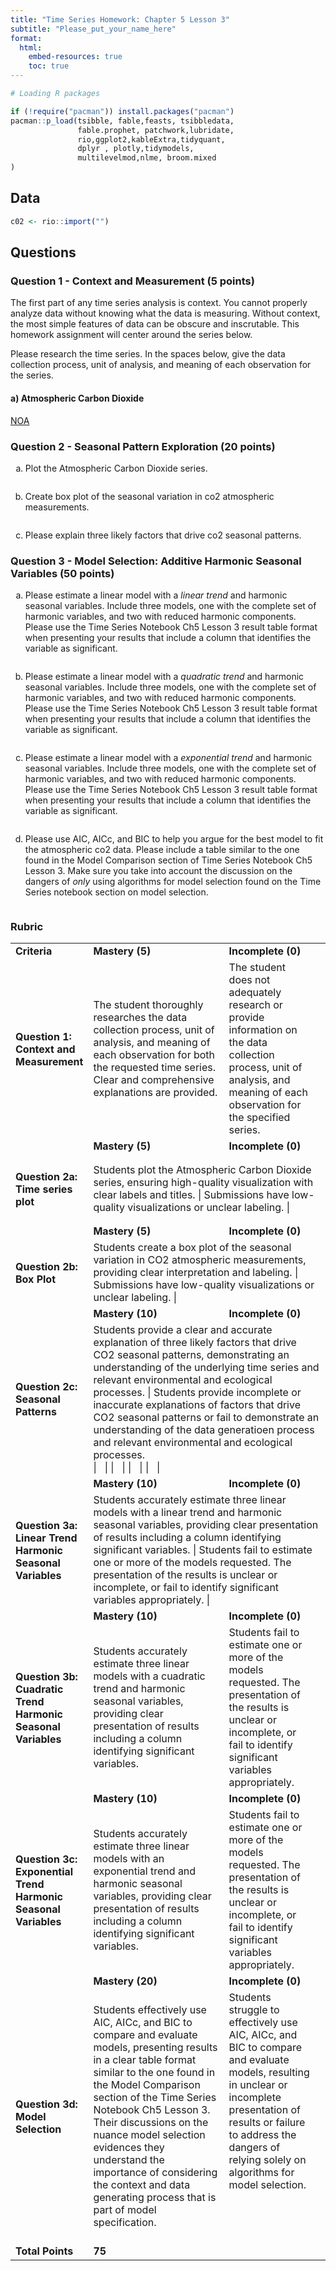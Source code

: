 ---
title: "Time Series Homework: Chapter 5 Lesson 3"
subtitle: "Please_put_your_name_here"
format: 
  html:
    embed-resources: true
    toc: true
---

```{r, echo=FALSE, message=FALSE, warning=FALSE}

# Loading R packages

if (!require("pacman")) install.packages("pacman")
pacman::p_load(tsibble, fable,feasts, tsibbledata,
               fable.prophet, patchwork,lubridate, 
               rio,ggplot2,kableExtra,tidyquant, 
               dplyr , plotly,tidymodels, 
               multilevelmod,nlme, broom.mixed
)
```

## Data

```{r, message=FALSE}

c02 <- rio::import("")

```

## Questions

### Question 1 - Context and Measurement (5 points)

The first part of any time series analysis is context. You cannot properly analyze data without knowing what the data is measuring. Without context, the most simple features of data can be obscure and inscrutable. This homework assignment will center around the series below.

Please research the time series. In the spaces below, give the data collection process, unit of analysis, and meaning of each observation for the series.

#### a) **Atmospheric Carbon Dioxide**

[NOA](https://gml.noaa.gov/ccgg/about/co2_measurements.html)

::: {.callout-note title="Answer" icon="false"}
<!-- Delete this and put your answer here. The three colons mark the end of your answer. -->
:::

### Question 2 - Seasonal Pattern Exploration (20 points)

a)  Plot the Atmospheric Carbon Dioxide series.

::: {.callout-note title="Answer" icon="false"}
```{r}



```
:::

b)  Create box plot of the seasonal variation in co2 atmospheric measurements.

::: {.callout-note title="Answer" icon="false"}
```{r}



```
:::

c)  Please explain three likely factors that drive co2 seasonal patterns.

::: {.callout-note title="Answer" icon="false"}
<!-- Delete this and put your answer here. The three colons mark the end of your answer. -->
:::

### Question 3 - Model Selection: Additive Harmonic Seasonal Variables (50 points)

a)  Please estimate a linear model with a *linear trend* and harmonic seasonal variables. Include three models, one with the complete set of harmonic variables, and two with reduced harmonic components. Please use the Time Series Notebook Ch5 Lesson 3 result table format when presenting your results that include a column that identifies the variable as significant.

::: {.callout-note title="Answer" icon="false"}
```{r}



```
:::

b)  Please estimate a linear model with a *quadratic trend* and harmonic seasonal variables. Include three models, one with the complete set of harmonic variables, and two with reduced harmonic components. Please use the Time Series Notebook Ch5 Lesson 3 result table format when presenting your results that include a column that identifies the variable as significant.

::: {.callout-note title="Answer" icon="false"}
```{r}



```
:::

c)  Please estimate a linear model with a *exponential trend* and harmonic seasonal variables. Include three models, one with the complete set of harmonic variables, and two with reduced harmonic components. Please use the Time Series Notebook Ch5 Lesson 3 result table format when presenting your results that include a column that identifies the variable as significant.

::: {.callout-note title="Answer" icon="false"}
```{r}



```
:::

d)  Please use AIC, AICc, and BIC to help you argue for the best model to fit the atmospheric co2 data. Please include a table similar to the one found in the Model Comparison section of Time Series Notebook Ch5 Lesson 3. Make sure you take into account the discussion on the dangers of *only* using algorithms for model selection found on the Time Series notebook section on model selection.

::: {.callout-note title="Answer" icon="false"}
```{r}



```

<!-- Delete this and put your answer here. The three colons mark the end of your answer. -->
:::

### Rubric

+---------------------------------------------------------------------+-----------------------------------------------------------------------------------------------------------------------------------------------------------------------------------------------------------------------------------------------------------------------------------------------------------------------------------------------------------------------------------------------------------------+---------------------------------------------------------------------------------------------------------------------------------------------------------------------------------------------------------------------------------------------+
| **Criteria**                                                        | **Mastery (5)**                                                                                                                                                                                                                                                                                                                                                                                                 | **Incomplete (0)**                                                                                                                                                                                                                          |
+---------------------------------------------------------------------+-----------------------------------------------------------------------------------------------------------------------------------------------------------------------------------------------------------------------------------------------------------------------------------------------------------------------------------------------------------------------------------------------------------------+---------------------------------------------------------------------------------------------------------------------------------------------------------------------------------------------------------------------------------------------+
| #### **Question 1: Context and Measurement**                        | The student thoroughly researches the data collection process, unit of analysis, and meaning of each observation for both the requested time series. Clear and comprehensive explanations are provided.                                                                                                                                                                                                         | The student does not adequately research or provide information on the data collection process, unit of analysis, and meaning of each observation for the specified series.                                                                 |
+---------------------------------------------------------------------+-----------------------------------------------------------------------------------------------------------------------------------------------------------------------------------------------------------------------------------------------------------------------------------------------------------------------------------------------------------------------------------------------------------------+---------------------------------------------------------------------------------------------------------------------------------------------------------------------------------------------------------------------------------------------+
|                                                                     | **Mastery (5)**                                                                                                                                                                                                                                                                                                                                                                                                 | **Incomplete (0)**                                                                                                                                                                                                                          |
+---------------------------------------------------------------------+-----------------------------------------------------------------------------------------------------------------------------------------------------------------------------------------------------------------------------------------------------------------------------------------------------------------------------------------------------------------------------------------------------------------+---------------------------------------------------------------------------------------------------------------------------------------------------------------------------------------------------------------------------------------------+
| #### **Question 2a: Time series plot**                              | Students plot the Atmospheric Carbon Dioxide series, ensuring high-quality visualization with clear labels and titles.	                                                                                                                                                                                                                                                                                          | Submissions have low-quality visualizations or unclear labeling.                                                                                                                                                                            |
+---------------------------------------------------------------------+-----------------------------------------------------------------------------------------------------------------------------------------------------------------------------------------------------------------------------------------------------------------------------------------------------------------------------------------------------------------------------------------------------------------+---------------------------------------------------------------------------------------------------------------------------------------------------------------------------------------------------------------------------------------------+
|                                                                     | **Mastery (5)**                                                                                                                                                                                                                                                                                                                                                                                                 | **Incomplete (0)**                                                                                                                                                                                                                          |
+---------------------------------------------------------------------+-----------------------------------------------------------------------------------------------------------------------------------------------------------------------------------------------------------------------------------------------------------------------------------------------------------------------------------------------------------------------------------------------------------------+---------------------------------------------------------------------------------------------------------------------------------------------------------------------------------------------------------------------------------------------+
| #### **Question 2b: Box Plot**                                      | Students create a box plot of the seasonal variation in CO2 atmospheric measurements, providing clear interpretation and labeling.	                                                                                                                                                                                                                                                                              | Submissions have low-quality visualizations or unclear labeling.                                                                                                                                                                            |
+---------------------------------------------------------------------+-----------------------------------------------------------------------------------------------------------------------------------------------------------------------------------------------------------------------------------------------------------------------------------------------------------------------------------------------------------------------------------------------------------------+---------------------------------------------------------------------------------------------------------------------------------------------------------------------------------------------------------------------------------------------+
|                                                                     | **Mastery (10)**                                                                                                                                                                                                                                                                                                                                                                                                | **Incomplete (0)**                                                                                                                                                                                                                          |
+---------------------------------------------------------------------+-----------------------------------------------------------------------------------------------------------------------------------------------------------------------------------------------------------------------------------------------------------------------------------------------------------------------------------------------------------------------------------------------------------------+---------------------------------------------------------------------------------------------------------------------------------------------------------------------------------------------------------------------------------------------+
| #### **Question 2c: Seasonal Patterns**                             | Students provide a clear and accurate explanation of three likely factors that drive CO2 seasonal patterns, demonstrating an understanding of the underlying time series and relevant environmental and ecological processes.	                                                                                                                                                                                   | Students provide incomplete or inaccurate explanations of factors that drive CO2 seasonal patterns or fail to demonstrate an understanding of the data generatioen process and relevant environmental and ecological processes. \           |
|                                                                     |                                                                                                                                                                                                                                                                                                                                                                                                                 | \                                                                                                                                                                                                                                           |
|                                                                     |                                                                                                                                                                                                                                                                                                                                                                                                                 | \                                                                                                                                                                                                                                           |
|                                                                     |                                                                                                                                                                                                                                                                                                                                                                                                                 | \                                                                                                                                                                                                                                           |
|                                                                     |                                                                                                                                                                                                                                                                                                                                                                                                                 | \                                                                                                                                                                                                                                           |
+---------------------------------------------------------------------+-----------------------------------------------------------------------------------------------------------------------------------------------------------------------------------------------------------------------------------------------------------------------------------------------------------------------------------------------------------------------------------------------------------------+---------------------------------------------------------------------------------------------------------------------------------------------------------------------------------------------------------------------------------------------+
|                                                                     | **Mastery (10)**                                                                                                                                                                                                                                                                                                                                                                                                | **Incomplete (0)**                                                                                                                                                                                                                          |
+---------------------------------------------------------------------+-----------------------------------------------------------------------------------------------------------------------------------------------------------------------------------------------------------------------------------------------------------------------------------------------------------------------------------------------------------------------------------------------------------------+---------------------------------------------------------------------------------------------------------------------------------------------------------------------------------------------------------------------------------------------+
| #### **Question 3a: Linear Trend Harmonic Seasonal Variables**      | Students accurately estimate three linear models with a linear trend and harmonic seasonal variables, providing clear presentation of results including a column identifying significant variables.	                                                                                                                                                                                                             | Students fail to estimate one or more of the models requested. The presentation of the results is unclear or incomplete, or fail to identify significant variables appropriately.                                                           |
+---------------------------------------------------------------------+-----------------------------------------------------------------------------------------------------------------------------------------------------------------------------------------------------------------------------------------------------------------------------------------------------------------------------------------------------------------------------------------------------------------+---------------------------------------------------------------------------------------------------------------------------------------------------------------------------------------------------------------------------------------------+
|                                                                     | **Mastery (10)**                                                                                                                                                                                                                                                                                                                                                                                                | **Incomplete (0)**                                                                                                                                                                                                                          |
+---------------------------------------------------------------------+-----------------------------------------------------------------------------------------------------------------------------------------------------------------------------------------------------------------------------------------------------------------------------------------------------------------------------------------------------------------------------------------------------------------+---------------------------------------------------------------------------------------------------------------------------------------------------------------------------------------------------------------------------------------------+
| #### **Question 3b: Cuadratic Trend Harmonic Seasonal Variables**   | Students accurately estimate three linear models with a cuadratic trend and harmonic seasonal variables, providing clear presentation of results including a column identifying significant variables.                                                                                                                                                                                                          | Students fail to estimate one or more of the models requested. The presentation of the results is unclear or incomplete, or fail to identify significant variables appropriately.                                                           |
+---------------------------------------------------------------------+-----------------------------------------------------------------------------------------------------------------------------------------------------------------------------------------------------------------------------------------------------------------------------------------------------------------------------------------------------------------------------------------------------------------+---------------------------------------------------------------------------------------------------------------------------------------------------------------------------------------------------------------------------------------------+
|                                                                     | **Mastery (10)**                                                                                                                                                                                                                                                                                                                                                                                                | **Incomplete (0)**                                                                                                                                                                                                                          |
+---------------------------------------------------------------------+-----------------------------------------------------------------------------------------------------------------------------------------------------------------------------------------------------------------------------------------------------------------------------------------------------------------------------------------------------------------------------------------------------------------+---------------------------------------------------------------------------------------------------------------------------------------------------------------------------------------------------------------------------------------------+
| #### **Question 3c: Exponential Trend Harmonic Seasonal Variables** | Students accurately estimate three linear models with an exponential trend and harmonic seasonal variables, providing clear presentation of results including a column identifying significant variables.                                                                                                                                                                                                       | Students fail to estimate one or more of the models requested. The presentation of the results is unclear or incomplete, or fail to identify significant variables appropriately.                                                           |
+---------------------------------------------------------------------+-----------------------------------------------------------------------------------------------------------------------------------------------------------------------------------------------------------------------------------------------------------------------------------------------------------------------------------------------------------------------------------------------------------------+---------------------------------------------------------------------------------------------------------------------------------------------------------------------------------------------------------------------------------------------+
|                                                                     | **Mastery (20)**                                                                                                                                                                                                                                                                                                                                                                                                | **Incomplete (0)**                                                                                                                                                                                                                          |
+---------------------------------------------------------------------+-----------------------------------------------------------------------------------------------------------------------------------------------------------------------------------------------------------------------------------------------------------------------------------------------------------------------------------------------------------------------------------------------------------------+---------------------------------------------------------------------------------------------------------------------------------------------------------------------------------------------------------------------------------------------+
| #### **Question 3d: Model Selection**                               | Students effectively use AIC, AICc, and BIC to compare and evaluate models, presenting results in a clear table format similar to the one found in the Model Comparison section of the Time Series Notebook Ch5 Lesson 3. Their discussions on the nuance model selection evidences they understand the importance of considering the context and data generating process that is part of model specification.  | Students struggle to effectively use AIC, AICc, and BIC to compare and evaluate models, resulting in unclear or incomplete presentation of results or failure to address the dangers of relying solely on algorithms for model selection. \ |
|                                                                     |                                                                                                                                                                                                                                                                                                                                                                                                                 | \                                                                                                                                                                                                                                           |
|                                                                     |                                                                                                                                                                                                                                                                                                                                                                                                                 | \                                                                                                                                                                                                                                           |
|                                                                     |                                                                                                                                                                                                                                                                                                                                                                                                                 | \                                                                                                                                                                                                                                           |
|                                                                     |                                                                                                                                                                                                                                                                                                                                                                                                                 | \                                                                                                                                                                                                                                           |
+---------------------------------------------------------------------+-----------------------------------------------------------------------------------------------------------------------------------------------------------------------------------------------------------------------------------------------------------------------------------------------------------------------------------------------------------------------------------------------------------------+---------------------------------------------------------------------------------------------------------------------------------------------------------------------------------------------------------------------------------------------+
| **Total Points**                                                    | **75**                                                                                                                                                                                                                                                                                                                                                                                                          |                                                                                                                                                                                                                                             |
+---------------------------------------------------------------------+-----------------------------------------------------------------------------------------------------------------------------------------------------------------------------------------------------------------------------------------------------------------------------------------------------------------------------------------------------------------------------------------------------------------+---------------------------------------------------------------------------------------------------------------------------------------------------------------------------------------------------------------------------------------------+
